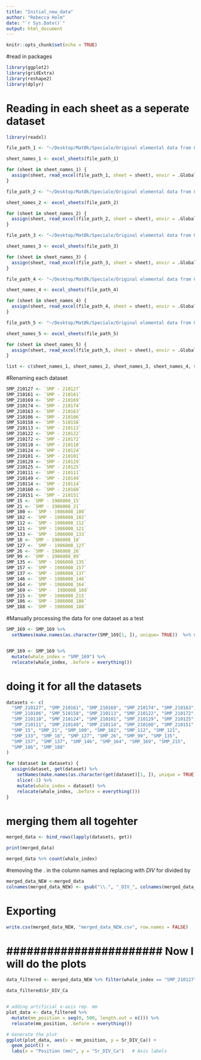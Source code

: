 ```yaml
---
title: "Initial_new_data"
author: "Rebecca Holm"
date: "`r Sys.Date()`"
output: html_document
---
```


```r
knitr::opts_chunk$set(echo = TRUE)
```

#read in packages
```r
library(ggplot2)
library(gridExtra)
library(reshape2)
library(dplyr)
```


# Reading in each sheet as a seperate dataset
```r
library(readxl)
```


```r
file_path_1 <- "~/Desktop/MatØk/Speciale/Original elemental data from GEUS/Samples_210127_210161_210169_210174_210163_210106.xlsx"  

sheet_names_1 <- excel_sheets(file_path_1)

for (sheet in sheet_names_1) {
  assign(sheet, read_excel(file_path_1, sheet = sheet), envir = .GlobalEnv)
}
```

```r
file_path_2 <- "~/Desktop/MatØk/Speciale/Original elemental data from GEUS/Samples_210158_210113_210122_210172_210110_210124_210101.xlsx"  

sheet_names_2 <- excel_sheets(file_path_2)

for (sheet in sheet_names_2) {
  assign(sheet, read_excel(file_path_2, sheet = sheet), envir = .GlobalEnv)
}
```

```r
file_path_3 <- "~/Desktop/MatØk/Speciale/Original elemental data from GEUS/Samples_1986008_15_21_100_102_112_133_121_18_127.xlsx"  

sheet_names_3 <- excel_sheets(file_path_3)

for (sheet in sheet_names_3) {
  assign(sheet, read_excel(file_path_3, sheet = sheet), envir = .GlobalEnv)
}
```

```r
file_path_4 <- "~/Desktop/MatØk/Speciale/Original elemental data from GEUS/Samples_1986008_26_99_135_157_137_146_164_169_215.xlsx"  

sheet_names_4 <- excel_sheets(file_path_4)

for (sheet in sheet_names_4) {
  assign(sheet, read_excel(file_path_4, sheet = sheet), envir = .GlobalEnv)
}
```

```r
file_path_5 <- "~/Desktop/MatØk/Speciale/Original elemental data from GEUS/Samples_1986008-186_188_210129_210125_210111_210149_210114_210160_210151.xlsx"  

sheet_names_5 <- excel_sheets(file_path_5)

for (sheet in sheet_names_5) {
  assign(sheet, read_excel(file_path_5, sheet = sheet), envir = .GlobalEnv)
}
```

```r
list <- c(sheet_names_1, sheet_names_2, sheet_names_3, sheet_names_4, sheet_names_5)
```

#Renaming each dataset
```r
SMP_210127 <- `SMP - 210127`  
SMP_210161 <- `SMP - 210161`  
SMP_210169 <- `SMP - 210169`  
SMP_210174 <- `SMP - 210174`  
SMP_210163 <- `SMP - 210163`  
SMP_210106 <- `SMP - 210106`  
SMP_510158 <- `SMP - 510158`  
SMP_210113 <- `SMP - 210113`  
SMP_210122 <- `SMP - 210122`  
SMP_210172 <- `SMP - 210172`  
SMP_210110 <- `SMP - 210110`  
SMP_210124 <- `SMP - 210124`  
SMP_210101 <- `SMP - 210101`  
SMP_210129 <- `SMP - 210129`  
SMP_210125 <- `SMP - 210125`  
SMP_210111 <- `SMP - 210111`  
SMP_210149 <- `SMP - 210149`  
SMP_210114 <- `SMP - 210114`  
SMP_210160 <- `SMP - 210160`  
SMP_210151 <- `SMP - 210151`  
SMP_15 <- `SMP - 1986008_15`  
SMP_21 <- `SMP - 1986008_21`  
SMP_100 <- `SMP - 1986008_100`  
SMP_102 <- `SMP - 1986008_102`  
SMP_112 <- `SMP - 1986008_112`  
SMP_121 <- `SMP - 1986008_121`  
SMP_133 <- `SMP - 1986008_133`  
SMP_18 <- `SMP - 1986008_18`  
SMP_127 <- `SMP - 1986008_127`  
SMP_26 <- `SMP - 1986008_26`  
SMP_99 <- `SMP - 1986008_99`  
SMP_135 <- `SMP - 1986008_135`  
SMP_157 <- `SMP - 1986008_157`  
SMP_137 <- `SMP - 1986008_137`  
SMP_146 <- `SMP - 1986008_146`  
SMP_164 <- `SMP - 1986008_164`  
SMP_169 <- `SMP -  1986008_169`  
SMP_215 <- `SMP - 1986008_215`  
SMP_186 <- `SMP - 1986008_186`  
SMP_188 <- `SMP - 1986008_188`  
```



#Manually processing the data for one dataset as a test
```r
SMP_169 <- SMP_169 %>%
  setNames(make.names(as.character(SMP_169[1, ]), unique= TRUE))  %>% slice(-1)


SMP_169 <- SMP_169 %>%
  mutate(whale_index = "SMP_169") %>%
  relocate(whale_index, .before = everything())

```


# doing it for all the datasets
```r
datasets <- c(
  "SMP_210127", "SMP_210161", "SMP_210169", "SMP_210174", "SMP_210163", 
  "SMP_210106", "SMP_510158", "SMP_210113", "SMP_210122", "SMP_210172", 
  "SMP_210110", "SMP_210124", "SMP_210101", "SMP_210129", "SMP_210125", 
  "SMP_210111", "SMP_210149", "SMP_210114", "SMP_210160", "SMP_210151", 
  "SMP_15", "SMP_21", "SMP_100", "SMP_102", "SMP_112", "SMP_121", 
  "SMP_133", "SMP_18", "SMP_127", "SMP_26", "SMP_99", "SMP_135", 
  "SMP_157", "SMP_137", "SMP_146", "SMP_164", "SMP_169", "SMP_215", 
  "SMP_186", "SMP_188"
)

for (dataset in datasets) {
  assign(dataset, get(dataset) %>%
    setNames(make.names(as.character(get(dataset)[1, ]), unique = TRUE)) %>%
    slice(-1) %>%
    mutate(whale_index = dataset) %>%
    relocate(whale_index, .before = everything()))
}

```

# merging them all togehter 
```r
merged_data <- bind_rows(lapply(datasets, get))

print(merged_data)

```

```r
merged_data %>% count(whale_index)
```


#removing the . in the column names and replacing with _DIV_ for divided by 
```r
merged_data_NEW <-merged_data 
colnames(merged_data_NEW) <- gsub("\\.", "_DIV_", colnames(merged_data_NEW))  # Replaces periods with underscores
```


# Exporting
```r
write.csv(merged_data_NEW, "merged_data_NEW.csv", row.names = FALSE)
```


# ####################### Now I will do the plots ####################### 
```r
data_filtered <- merged_data_NEW %>% filter(whale_index == "SMP_210127")

data_filtered$Sr_DIV_Ca


# adding artificial x-axis rep. mm 
plot_data <- data_filtered %>%
  mutate(mm_position = seq(0, 500, length.out = n())) %>%
  relocate(mm_position, .before = everything())

# Generate the plot
ggplot(plot_data, aes(x = mm_position, y = Sr_DIV_Ca)) +
  geom_point() +  
  labs(x = "Position (mm)", y = "Sr_DIV_Ca")   # Axis labels

```


